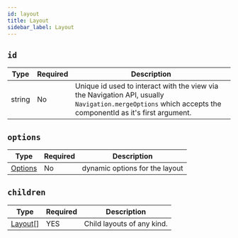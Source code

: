 ```yaml
---
id: layout
title: Layout
sidebar_label: Layout
---
```


## `id`

| Type   | Required | Description                                                                                                                                                    |
| ------ | -------- | -------------------------------------------------------------------------------------------------------------------------------------------------------------- |
| string | No       | Unique id used to interact with the view via the Navigation API, usually `Navigation.mergeOptions` which accepts the componentId as it's first argument. |

## `options`

| Type                    | Required | Description                    |
| ----------------------- | -------- | ------------------------------ |
| [Options](options-root.mdx) | No       | dynamic options for the layout |

## `children`

| Type               | Required | Description                   |
| ------------------ | -------- | ----------------------------- |
| [Layout[]](layout.mdx) | YES      | Child layouts of any kind. |
